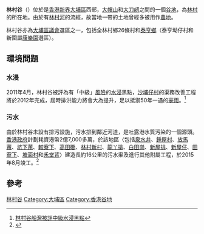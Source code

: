 '''林村谷'''（'''{{lang-en|Lam Tsuen Valley}}'''）位於是[[香港|香港]][[新界|新界]][[大埔區|大埔區]]西部，[[大帽山|大帽山]]和[[大刀屻|大刀屻]]之間的一個[[谷地|谷地]]，為[[林村|林村]]的所在地。由於有[[林村河|林村河]]的流經，故當地一帶的土地曾經多被用作[[農地|農地]]。

林村谷亦為[[大埔區議會|大埔區議會]]選區之一，包括全林村鄉26條村和[[泰亨鄉|泰亨鄉]]（泰亨坳仔村和新圍屬[[康樂園_(選區)|康樂園]]選區）。

==環境問題==
===水浸===
2011年4月，林村谷被評為有「中級」[[風險|風險]]的[[內澇|水浸]]黑點，[[沙埔仔村|沙埔仔村]]的渠務改善工程將於2012年完成，屆時排洪能力將會大為提升，足以抵禦50年一遇的[[豪雨|豪雨]]。<ref>[http://wepost.com.hk/article.php?id=795 林村谷船灣被評中級水浸黑點]{{dead link|date=2018年3月 |bot=InternetArchiveBot |fix-attempted=yes }}</ref>

===污水===
由於林村谷未設有排污設施，污水排到鄰近河道，是吐露港水質污染的一個源頭。[[香港政府|香港政府]]計劃耗資港幣2億7,000多萬，於該地區〈包括[[泉水井|泉水井]]、[[鍾屋村|鍾屋村]]、[[放馬莆|放馬莆]]、[[坑下莆|坑下莆]]、[[較寮下|較寮下]]、[[高田磡|高田磡]]、[[林村新村|林村新村]]、[[龍丫排|龍丫排]]、[[白田崗|白田崗]]、[[新屋排|新屋排]]、[[新屋仔|新屋仔]]、[[田寮下|田寮下]]、[[塘面村|塘面村]]和[[禾堂背|禾堂背]]〉建造長約16公里的污水渠及進行其他附屬工程，於2015年8月竣工。<ref>{{Cite web |url=http://www.legco.gov.hk/yr10-11/chinese/fc/pwsc/papers/p11-19c.pdf |title=存档副本 |access-date=2011-10-17 |archive-date=2019-10-31 |archive-url=https://web.archive.org/web/20191031043105/https://www.legco.gov.hk/yr10-11/chinese/fc/pwsc/papers/p11-19c.pdf |dead-url=no }}</ref>

==參考==
<references/>

{{HK-geo-stub}}

[[Category:林村谷|]]
[[Category:大埔區|Category:大埔區]]
[[Category:香港谷地|Category:香港谷地]]